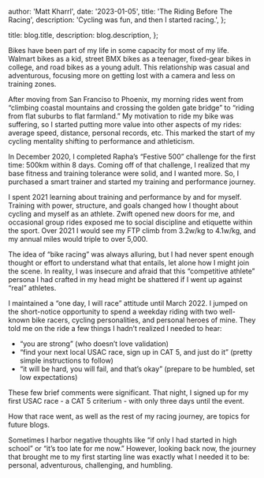 
  author: 'Matt Kharrl',
  date: '2023-01-05',
  title: 'The Riding Before The Racing',
  description: 'Cycling was fun, and then I started racing.',
};

  title: blog.title,
  description: blog.description,
};


Bikes have been part of my life in some capacity for most of my life. Walmart bikes as a kid, street BMX bikes as a teenager, fixed-gear bikes in college, and road bikes as a young adult. This relationship was casual and adventurous, focusing more on getting lost with a camera and less on training zones.

After moving from San Franciso to Phoenix, my morning rides went from “climbing coastal mountains and crossing the golden gate bridge” to “riding from flat suburbs to flat farmland.” My motivation to ride my bike was suffering, so I started putting more value into other aspects of my rides: average speed, distance, personal records, etc. This marked the start of my cycling mentality shifting to performance and athleticism.

In December 2020, I completed Rapha’s “Festive 500” challenge for the first time: 500km within 8 days. Coming off of that challenge, I realized that my base fitness and training tolerance were solid, and I wanted more. So, I purchased a smart trainer and started my training and performance journey.

I spent 2021 learning about training and performance by and for myself. Training with power, structure, and goals changed how I thought about cycling and myself as an athlete. Zwift opened new doors for me, and occasional group rides exposed me to social discipline and etiquette within the sport. Over 2021 I would see my FTP climb from 3.2w/kg to 4.1w/kg, and my annual miles would triple to over 5,000.

The idea of “bike racing” was always alluring, but I had never spent enough thought or effort to understand what that entails, let alone how I might join the scene. In reality, I was insecure and afraid that this “competitive athlete” persona I had crafted in my head might be shattered if I went up against “real” athletes.

I maintained a “one day, I will race” attitude until March 2022. I jumped on the short-notice opportunity to spend a weekday riding with two well-known bike racers, cycling personalities, and personal heroes of mine. They told me on the ride a few things I hadn’t realized I needed to hear:

- “you are strong” (who doesn’t love validation)
- “find your next local USAC race, sign up in CAT 5, and just do it” (pretty simple instructions to follow)
- “it will be hard, you will fail, and that’s okay” (prepare to be humbled, set low expectations)

These few brief comments were significant. That night, I signed up for my first USAC race - a CAT 5 criterium - with only three days until the event.

How that race went, as well as the rest of my racing journey, are topics for future blogs.

Sometimes I harbor negative thoughts like “if only I had started in high school” or “it’s too late for me now.” However, looking back now, the journey that brought me to my first starting line was exactly what I needed it to be: personal, adventurous, challenging, and humbling.
